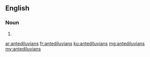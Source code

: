 ==English==

===Noun===
{{head|en}}

# {{plural of|antediluvian}}

[[ar:antediluvians]]
[[fr:antediluvians]]
[[ku:antediluvians]]
[[mg:antediluvians]]
[[my:antediluvians]]